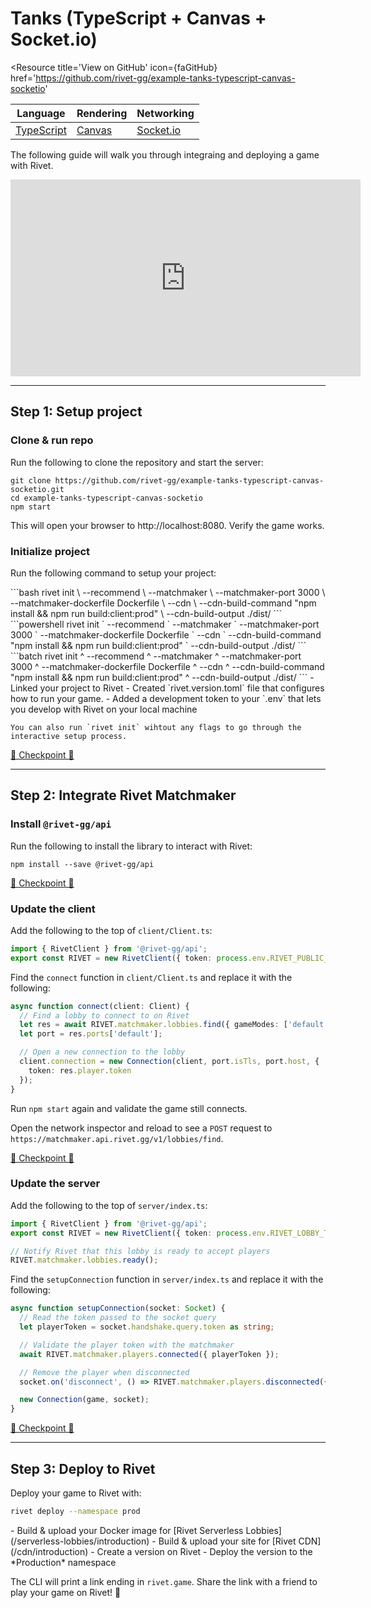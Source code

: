 
# Tanks (TypeScript + Canvas + Socket.io)

<Snippet file='beta-signup.mdx' />

<Resource
  title='View on GitHub'
  icon={faGitHub}
  href='https://github.com/rivet-gg/example-tanks-typescript-canvas-socketio'
></Resource>

| Language                                      | Rendering                                                             | Networking                      |
| --------------------------------------------- | --------------------------------------------------------------------- | ------------------------------- |
| [TypeScript](https://www.typescriptlang.org/) | [Canvas](https://developer.mozilla.org/en-US/docs/Web/API/Canvas_API) | [Socket.io](https://socket.io/) |

The following guide will walk you through integraing and deploying a game with Rivet.

<iframe
  width='560'
  height='315'
  src='https://www.youtube-nocookie.com/embed/pBE7s-PK0j0'
  title='YouTube video player'
  frameborder='0'
  allow='accelerometer; autoplay; clipboard-write; encrypted-media; gyroscope; picture-in-picture; web-share'
  allowfullscreen
  style={{ marginLeft: 'auto', marginRight: 'auto' }}
></iframe>

---

## Step 1: Setup project

### Clone & run repo

Run the following to clone the repository and start the server:

```
git clone https://github.com/rivet-gg/example-tanks-typescript-canvas-socketio.git
cd example-tanks-typescript-canvas-socketio
npm start
```

This will open your browser to http://localhost:8080. Verify the game works.

### Initialize project

<Snippet file='install-cli.mdx'></Snippet>

Run the following command to setup your project:

<Tabs>
    <Tab title="Bash">
        ```bash
        rivet init \
            --recommend \
            --matchmaker \
            --matchmaker-port 3000 \
            --matchmaker-dockerfile Dockerfile \
            --cdn \
            --cdn-build-command "npm install && npm run build:client:prod" \
            --cdn-build-output ./dist/
        ```
    </Tab>
    <Tab title="Powershell">
        ```powershell
        rivet init `
            --recommend `
            --matchmaker `
            --matchmaker-port 3000 `
            --matchmaker-dockerfile Dockerfile `
            --cdn `
            --cdn-build-command "npm install && npm run build:client:prod" `
            --cdn-build-output ./dist/
        ```
    </Tab>
    <Tab title="CMD">
        ```batch
        rivet init ^
            --recommend ^
            --matchmaker ^
            --matchmaker-port 3000 ^
            --matchmaker-dockerfile Dockerfile ^
            --cdn ^
            --cdn-build-command "npm install && npm run build:client:prod" ^
            --cdn-build-output ./dist/
        ```
    </Tab>
</Tabs>

<Accordion title="What did this do?">
    - Linked your project to Rivet
    - Created `rivet.version.toml` file that configures how to run your game.
    - Added a development token to your `.env` that lets you develop with Rivet on your local machine

    You can also run `rivet init` wihtout any flags to go through the interactive setup process.

</Accordion>

[🛟 Checkpoint 🛟](https://github.com/rivet-gg/example-tanks-typescript-canvas-socketio/tree/checkpoint/01-init)

---

## Step 2: Integrate Rivet Matchmaker

### Install `@rivet-gg/api`

Run the following to install the library to interact with Rivet:

```
npm install --save @rivet-gg/api
```

[🛟 Checkpoint 🛟](https://github.com/rivet-gg/example-tanks-typescript-canvas-socketio/tree/checkpoint/01-init)

### Update the client

Add the following to the top of `client/Client.ts`:

```typescript client/Client.ts
import { RivetClient } from '@rivet-gg/api';
export const RIVET = new RivetClient({ token: process.env.RIVET_PUBLIC_TOKEN });
```

<Snippet file='env-public-token-web.mdx'></Snippet>

Find the `connect` function in `client/Client.ts` and replace it with the following:

```typescript client/Client.ts
async function connect(client: Client) {
  // Find a lobby to connect to on Rivet
  let res = await RIVET.matchmaker.lobbies.find({ gameModes: ['default'] });
  let port = res.ports['default'];

  // Open a new connection to the lobby
  client.connection = new Connection(client, port.isTls, port.host, {
    token: res.player.token
  });
}
```

Run `npm start` again and validate the game still connects.

Open the network inspector and reload to see a `POST` request to `https://matchmaker.api.rivet.gg/v1/lobbies/find`.

[🛟 Checkpoint 🛟](https://github.com/rivet-gg/example-tanks-typescript-canvas-socketio/tree/checkpoint/02-integrate-client)

### Update the server

Add the following to the top of `server/index.ts`:

```typescript server/index.ts
import { RivetClient } from '@rivet-gg/api';
export const RIVET = new RivetClient({ token: process.env.RIVET_LOBBY_TOKEN });

// Notify Rivet that this lobby is ready to accept players
RIVET.matchmaker.lobbies.ready();
```

<Snippet file='env-lobby-token.mdx'></Snippet>

Find the `setupConnection` function in `server/index.ts` and replace it with the following:

```typescript server/index.ts
async function setupConnection(socket: Socket) {
  // Read the token passed to the socket query
  let playerToken = socket.handshake.query.token as string;

  // Validate the player token with the matchmaker
  await RIVET.matchmaker.players.connected({ playerToken });

  // Remove the player when disconnected
  socket.on('disconnect', () => RIVET.matchmaker.players.disconnected({ playerToken }));

  new Connection(game, socket);
}
```

[🛟 Checkpoint 🛟](https://github.com/rivet-gg/example-tanks-typescript-canvas-socketio/tree/checkpoint/03-integrate-server)

---

## Step 3: Deploy to Rivet

Deploy your game to Rivet with:

```bash
rivet deploy --namespace prod
```

<Accordion title='What did this do?'>
  - Build & upload your Docker image for [Rivet Serverless Lobbies](/serverless-lobbies/introduction) - Build
  & upload your site for [Rivet CDN](/cdn/introduction) - Create a version on Rivet - Deploy the version to
  the *Production* namespace
</Accordion>

The CLI will print a link ending in `rivet.game`. Share the link with a friend to play your game on Rivet! 🎉
